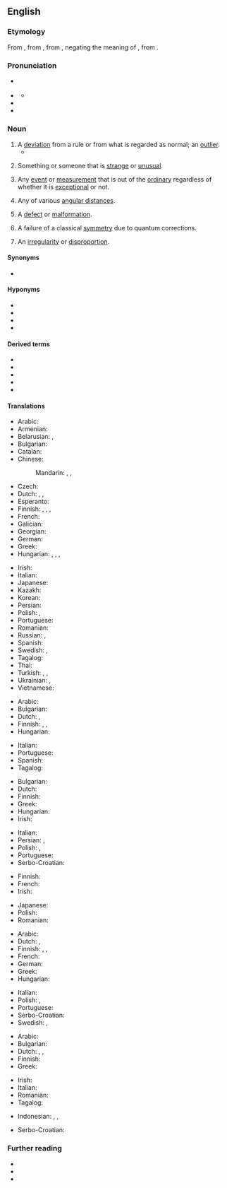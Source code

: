 ==English==
{{was wotd|2008|September|26}}
{{wikipedia}}

===Etymology===
{{root|en|ine-pro|*sem-}}
From {{etyl|la|en}} {{m|la|anomalia}}, from {{etyl|grc|en}} {{m|grc|ἀνωμαλία||irregularity, anomaly}}, from {{m|grc|ἀνώμαλος||irregular, uneven}}, negating the meaning of {{m|grc|ὁμαλός||even}}, from {{m|grc|ὁμός||same}}.

===Pronunciation===
* {{a|UK}} {{IPA|en|/əˈnɒm.ə.lɪ/}}
* {{a|US}} {{IPA|en|/əˈnɑm.ə.li/}}
** {{audio|en|en-us-anomaly.ogg|Audio (US)}}
* {{audio|en|en-au-anomaly.ogg|Audio (AU)}}
* {{hyphenation|en|anom|aly}}

===Noun===
{{en-noun}}

# A [[deviation]] from a rule or from what is regarded as normal; an [[outlier]].
#* {{quote-text|en|year=1956|author={{w|Arthur C. Clarke}}|title=The City and the Stars|page=43|passage=This ardent exploration, absorbing all his energy and interest, made him forget for the moment the mystery of his heritage and the '''anomaly''' that cut him off from all his fellows.}}
#: {{syn|en|abnormality|deviance|deviation|exception|inconsistency|irregularity|phenomenon}}
# Something or someone that is [[strange]] or [[unusual]].
#: {{ux|en|He is an '''anomaly''' among his friends in that he's the only one who's unmarried.}}
# {{lb|en|science}} Any [[event]] or [[measurement]] that is out of the [[ordinary]] regardless of whether it is [[exceptional]] or not.
#: {{ux|en|She disregarded some of the '''anomalies''' in the experiment, putting them down to miscalculation.}}
# {{lb|en|astronomy}} Any of various [[angular distance]]s.
# {{lb|en|biology}} A [[defect]] or [[malformation]].
# {{lb|en|quantum physics}} A failure of a classical [[symmetry]] due to quantum corrections.
# {{lb|en|dated}} An [[irregularity]] or [[disproportion]].

====Synonyms====
* {{sense|deviation from the norm}}

====Hyponyms====
{{checksense|en}}
* {{l|en|eccentric anomaly}}
* {{l|en|flyby anomaly}}
* {{l|en|mean anomaly}}
* {{l|en|true anomaly}}

====Derived terms====
* {{l|en|anomalism}}
* {{l|en|anomalistic}}
* {{l|en|anomaloscope}}
* {{l|en|anomalous}}
* {{l|en|deuteranomaly}}

====Translations====
{{trans-top|deviation from norm}}
* Arabic: {{t|ar|شُذُوذ|m}}
* Armenian: {{t-needed|hy}}
* Belarusian: {{t|be|анама́лія|f}}, {{t|be|ненарма́льнасьць|f}}
* Bulgarian: {{t+|bg|аномалия}}
* Catalan: {{t|ca|anomalia|f}}
* Chinese:
*: Mandarin: {{t+|cmn|異常|sc=Hani}}, {{t+|cmn|异常|tr=yìcháng|sc=Hani}}, {{t+|cmn|反常|tr=fǎncháng|sc=Hani}}
* Czech: {{t+|cs|anomálie|f}}
* Dutch: {{t+|nl|afwijking}}, {{t+|nl|anomalie}}, {{t+|nl|abnormaliteit}}
* Esperanto: {{t|eo|anomalio}}
* Finnish: {{t+|fi|anomalia}}, {{t+|fi|poikkeavuus}} {{qualifier|property}}, {{t+|fi|poikkeama}}, {{t+|fi|poikkeus}} {{qualifier|instance}}
* French: {{t+|fr|anomalie|f}}
* Galician: {{t|gl|anomalía|f}}
* Georgian: {{t|ka|ანომალია}}
* German: {{t+|de|Anomalie|f}}
* Greek: {{t+|el|ανωμαλία|f}}
* Hungarian: {{t+|hu|anomália}}, {{t+|hu|rendellenesség}}, {{t+|hu|szabálytalanság}}, {{t+|hu|eltérés}}
{{trans-mid}}
* Irish: {{t|ga|aimhrialtacht|f}}
* Italian: {{t+|it|anomalia|f}}
* Japanese: {{t+|ja|例外|tr=れいがい, reigai}}
* Kazakh: {{t|kk|ауытқушылық}}
* Korean: {{t+|ko|예외(例外)}}
* Persian: {{t+|fa|ناهنجاری|tr=nâhanjâri|sc=fa-Arab}}
* Polish: {{t+|pl|anomalia|f}}, {{t+|pl|nieprawidłowość|f}}
* Portuguese: {{t+|pt|anomalia|f}}
* Romanian: {{t+|ro|anomalie|f}}
* Russian: {{t+|ru|анома́лия|f}}, {{t+|ru|ненорма́льность|f}}
* Spanish: {{t+|es|anomalía|f}}
* Swedish: {{t+|sv|avvikelse|c}}, {{t+|sv|anomali|c}}
* Tagalog: {{t|tl|anomalya}}
* Thai: {{t-needed|th}}
* Turkish: {{t+|tr|denksizlik}}, {{t+|tr|fevkaladelik}}, {{t|tr|olağandışılık}}
* Ukrainian: {{t+|uk|анома́лія|f}}, {{t|uk|ненорма́льність|f}}
* Vietnamese: {{t-needed|vi}}
{{trans-bottom}}

{{trans-top|something or someone that is strange or unusual}}
* Arabic: {{t|ar|شُذُوذ|m}}
* Bulgarian: {{t+|bg|неправилност}}
* Dutch: {{t+|nl|rariteit}}, {{t+|nl|onregelmatigheid}}
* Finnish: {{t+|fi|anomalia}}, {{t+|fi|poikkeava}}, {{t+|fi|poikkeus}}
* Hungarian: {{t+|hu|anomália}}
{{trans-mid}}
* Italian: {{t+|it|anomalia|f}}
* Portuguese: {{t+|pt|anomalia|f}}
* Spanish: {{t+|es|anomalía|f}}
* Tagalog: {{t|tl|anomalya}}
{{trans-bottom}}

{{trans-top|science: any event, big or small, out of the ordinary}}
* Bulgarian: {{t+|bg|аномалия}}
* Dutch: {{t+|nl|anomalie|f}}
* Finnish: {{t+|fi|poikkeama}}
* Greek: {{t+|el|ανωμαλία|f}}
* Hungarian: {{t+|hu|anomália}}
* Irish: {{t|ga|aimhrialtacht|f}}
{{trans-mid}}
* Italian: {{t+|it|anomalia|f}}
* Persian: {{t|fa|بی‌هنجاری|tr=bihanjâri|sc=fa-Arab}}, {{t+|fa|ناهنجاری|tr=nâhanjâri|sc=fa-Arab}}
* Polish: {{t+|pl|anomalia|f}}, {{t+|pl|nieprawidłowość|f}}
* Portuguese: {{t+|pt|anomalia|f}}
* Serbo-Croatian: {{t+|sh|anomalija|f}}
{{trans-bottom}}

{{trans-top|astronomy: any of various angular distances}}
* Finnish: {{t+|fi|anomalia}}
* French: {{t+|fr|anomalie|f}}
* Irish: {{t|ga|aimhrialtacht|f}}
{{trans-mid}}
* Japanese: {{t|ja|離角|tr=りかく, rikaku}}
* Polish: {{t+|pl|anomalia|f}}
* Romanian: {{t+|ro|anomalie|f}}
{{trans-bottom}}

{{trans-top|dated: an irregularity or inconsistency}}
* Arabic: {{t|ar|شُذُوذ|m}}
* Dutch: {{t+|nl|anomalie|f}}, {{t+|nl|onregelmatigheid|f}}
* Finnish: {{t+|fi|säännöttömyys}}, {{t+|fi|epäsäännöllisyys}}, {{t+|fi|poikkeus}}
* French: {{t+|fr|anomalie|f}}
* German: {{t+|de|Anomalie|f}}
* Greek: {{t+|el|ανωμαλία|f}}
* Hungarian: {{t+|hu|anomália}}
{{trans-mid}}
* Italian: {{t+|it|anomalia|f}}
* Polish: {{t+|pl|anomalia|f}}, {{t+|pl|nieprawidłowość|f}}
* Portuguese: {{t+|pt|anomalia|f}}
* Serbo-Croatian: {{t+|sh|anomalija|f}}
* Swedish: {{t+|sv|anomali|c}}, {{t+|sv|avvikelse|c}}
{{trans-bottom}}

{{trans-top|biological defect or malformation}}
* Arabic: {{t|ar|عَيْب خِلْقِيّ|m}}
* Bulgarian: {{t+|bg|аномалия}}
* Dutch: {{t+|nl|afwijking}}, {{t+|nl|anomalie}}, {{t+|nl|misvorming}}
* Finnish: {{t+|fi|epämuodostuma}}
* Greek: {{t+|el|ανωμαλία|f}}
{{trans-mid}}
* Irish: {{t|ga|aimhrialtacht|f}}
* Italian: {{t+|it|anomalia|f}}
* Romanian: {{t+|ro|anomalie|f}}
* Tagalog: {{t|tl|anomalya}}
{{trans-bottom}}

{{checktrans-top}}
* Indonesian: {{t+check|id|anomali}}, {{t-check|id|tak normal}}, {{t-check|id|tak lazim}}
{{trans-mid}}
* Serbo-Croatian: {{t+check|sh|anomalija|f}}
{{trans-bottom}}

===Further reading===
* {{R:Webster 1913}}
* {{R:Century 1911}}
* {{R:OneLook}}